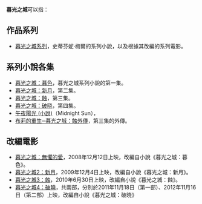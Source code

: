 {{Distinguish|暮光之愛}}

'''暮光之城'''可以指：

== 作品系列 ==
* [[暮光之城系列|暮光之城系列]]，史蒂芬妮·梅爾的系列小說，以及根據其改編的系列電影。

== 系列小說各集 ==
* [[暮光之城：暮色|暮光之城：暮色]]，暮光之城系列小說的第一集。
* [[暮光之城：新月|暮光之城：新月]]，第二集。
* [[暮光之城：蝕|暮光之城：蝕]]，第三集。
* [[暮光之城：破晓|暮光之城：破晓]]，第四集。
* [[午夜陽光_(小說)|午夜陽光 (小說)]]（Midnight Sun），
* [[布莉的重生─暮光之城：蝕外傳|布莉的重生─暮光之城：蝕外傳]]，第三集的外傳。

== 改編電影 ==
* [[暮光之城：無懼的愛|暮光之城：無懼的愛]]，2008年12月12日上映，改編自小說《暮光之城：暮色》。
* [[暮光之城2：新月|暮光之城2：新月]]，2009年12月4日上映，改編自小說《暮光之城：新月》。
* [[暮光之城3：蝕|暮光之城3：蝕]]，2010年6月30日上映，改編自小說《暮光之城：蝕》。
* [[暮光之城4：破曉|暮光之城4：破曉]]，共兩部，分別於2011年11月18日（第一部）、2012年11月16日（第二部）上映，改編自小說《暮光之城：破晓》

{{disambig|Cat=四字作品消歧义}}